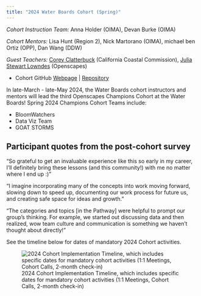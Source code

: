 ```yaml
---
title: "2024 Water Boards Cohort (Spring)"
---
```


*Cohort Instruction Team:* Anna Holder (OIMA), Devan Burke (OIMA)

*Cohort Mentors:* Lisa Hunt (Region 2), Nick Martorano (OIMA), michael ben Ortiz (OPP), Dan Wang (DDW)

*Guest Teachers:* [Corey Clatterbuck](https://www.coreyclatterbuck.com/) (California Coastal Commission), [Julia Stewart Lowndes](https://openscapes.org/team.html) (Openscapes)

-   Cohort GitHub [Webpage](https://openscapes.github.io/2024-swrcb-spring/) \| [Repository](https://github.com/Openscapes/2024-swrcb-spring)

In late-March - late-May 2024, the Water Boards cohort instructors and mentors will lead the third Openscapes Champions Cohort at the Water Boards! Spring 2024 Champions Cohort Teams include:

-   BloomWatchers
-   Data Viz Team
-   GOAT STORMS

::: {.callout-note icon="false"}
## Participant quotes from the post-cohort survey

"So grateful to get an invaluable experience like this so early in my career, I'll definitely bring these lessons (and this community!) with me no matter where I end up :)"

"I imagine incorporating many of the concepts into work moving forward, slowing down to speed up, documenting our work process for future us, and creating safe space for ideas and growth."

"The categories and topics \[in the Pathway\] were helpful to prompt our group's thinking. For example, we started out discussing data and then realized, wow team culture and communication is something we haven't thought about directly!"
:::

See the timeline below for dates of mandatory 2024 Cohort activities.

![2024 Cohort Implementation Timeline, which includes specific dates for mandatory cohort activities (1:1 Meetings, Cohort Calls, 2-month check-in)](images/swrcb2024s-cohort-timeline.png){fig-alt="Timeline displaying milestones for the implementation of the Spring 2024 Water Boards Cohort: Nov DMC Presentation, Dec through Feb pre-cohort engagement, Mar 1 Application Deadline, Mar 12-19 1:1 meetings, Cohort calls on Mar 28, Apr 11, Apr 25, May 9, May 23, with seaside chats and co-working sessions scheduled on weeks alternate to Cohort calls, and the 2-month check-in scheduled for Jul 18"}
